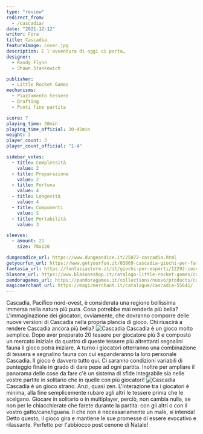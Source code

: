 ```yaml
---
type: "review"
redirect_from:
  - /cascadia/
date: "2021-12-12"
writer: Fora
title: Cascadia
featureImage: cover.jpg
description: E l'avventura di oggi ci porta…
designer:
  - Randy Flynn
  - Shawn Stankewich

publisher:
  - Little Rocket Games
mechanisms:
  - Piazzamento tessere
  - Drafting
  - Punti fine partita

score: 7
playing_time: 30min
playing_time_official: 30-45min
weight: 2
player_count: 3
player_count_official: "1-4"

sidebar_votes:
  - title: Complessità
    value: 2
  - title: Preparazione
    value: 2
  - title: Fortuna
    value: 4
  - title: Longevità
    value: 4
  - title: Componenti
    value: 5
  - title: Portabilità
    value: 3

sleeves:
  - amount: 21
    size: 70x120

dungeondice_url: https://www.dungeondice.it/25072-cascadia.html
getyourfun_url: https://www.getyourfun.it/03869-cascadia-giochi-per-famiglia.html
fantasia_url: https://fantasiastore.it/it/giochi-per-esperti/12292-cascadia.html
blasone_url: https://www.blasoneshop.it/catalogo-little-rocket-games/cascadia-259-1481
pandoragames_url: https://pandoragames.it/collections/nuovo/products/cascadia
magicmerchant_url: https://magicmerchant.it/catalogue/cascadia-55641/
---
```


<Setting>
  Cascadia, Pacifico nord-ovest, è considerata una regione bellissima immersa
  nella natura più pura. Cosa potrebbe mai renderla più bella? L'immaginazione
  dei giocatori, ovviamente, che dovranno comporre delle nuove versioni di
  Cascadia nella propria plancia di gioco. Chi riuscirà a rendere Cascadia
  ancora più bella?
</Setting>

<img src="./game1.jpg" alt="Cascadia" />

<Rules>
  Cascadia è un gioco molto semplice. Dopo aver preparato 20 tessere per
  giocatore più 3 e composto un mercato iniziale da quattro di queste tessere
  più altrettanti segnalini fauna il gioco potrà iniziare. A turno i giocatori
  otterranno una combinazione di tessera e segnalino fauna con cui espanderanno
  la loro personale Cascadia. Il gioco è davvero tutto qui. Ci saranno
  condizioni variabili di punteggio finale in grado di dare pepe ad ogni
  partita. Inoltre per ampliare il panorama delle cose da fare c'è un sistema di
  sfide integrabile sia nelle vostre partite in solitario che in quelle con più
  giocatori!
</Rules>

<img src="./game2.jpg" alt="Cascadia" />

<Feedback>
  Cascadia è un gioco strano. Anzi, quasi zen. L'interazione tra i giocatori è
  minima, alla fine semplicemente rubare agli altri le tessere prima che le
  scelgano. Giocare in solitario o in multiplayer, perciò, non cambia nulla, se
  non per le chiacchierate che farete durante la partita: con gli altri o con il
  vostro gatto/cane/iguana. Il che non è necessariamente un male, si intenda!
  Detto questo, il gioco gira e mantiene le sue promesse di essere evocativo e
  rilassante. Perfetto per l'abbiocco post cenone di Natale!
</Feedback>

<Instagram id="CXYUQ_jAXyw" />
